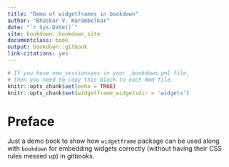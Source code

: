 ```yaml
---
title: "Demo of widgetframes in bookdown"
author: "Bhaskar V. Karambelkar"
date: "`r Sys.Date()`"
site: bookdown::bookdown_site
documentclass: book
output: bookdown::gitbook
link-citations: yes
---
```


```r
# If you have new_session=yes in your _bookdown.yml file,
# then you need to copy this block to each Rmd file.
knitr::opts_chunk$set(echo = TRUE)
knitr::opts_chunk$set(widgetframe_widgetsdir = 'widgets')
```

# Preface {-}

Just a demo book to show how `widgetframe` package can be used along with `bookdown` for embedding widgets correctly (without having their CSS rules messed up) in gitbooks.
